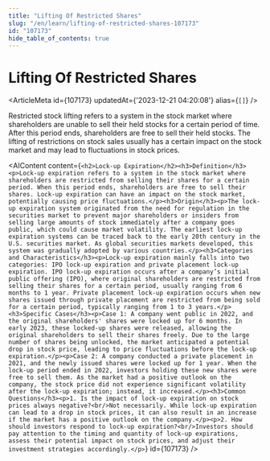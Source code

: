 ```yaml
---
title: "Lifting Of Restricted Shares"
slug: "/en/learn/lifting-of-restricted-shares-107173"
id: "107173"
hide_table_of_contents: true
---
```



# Lifting Of Restricted Shares

<ArticleMeta id={107173} updatedAt={'2023-12-21 04:20:08'} alias={`[]`} />
<div className='border-solid border-b border-t-0 my-4 border-[var(--ifm-color-gray-300)]' />

Restricted stock lifting refers to a system in the stock market where shareholders are unable to sell their held stocks for a certain period of time. After this period ends, shareholders are free to sell their held stocks. The lifting of restrictions on stock sales usually has a certain impact on the stock market and may lead to fluctuations in stock prices.

<AIContent content={`<h2>Lock-up Expiration</h2><h3>Definition</h3><p>Lock-up expiration refers to a system in the stock market where shareholders are restricted from selling their shares for a certain period. When this period ends, shareholders are free to sell their shares. Lock-up expiration can have an impact on the stock market, potentially causing price fluctuations.</p><h3>Origin</h3><p>The lock-up expiration system originated from the need for regulation in the securities market to prevent major shareholders or insiders from selling large amounts of stock immediately after a company goes public, which could cause market volatility. The earliest lock-up expiration systems can be traced back to the early 20th century in the U.S. securities market. As global securities markets developed, this system was gradually adopted by various countries.</p><h3>Categories and Characteristics</h3><p>Lock-up expiration mainly falls into two categories: IPO lock-up expiration and private placement lock-up expiration. IPO lock-up expiration occurs after a company’s initial public offering (IPO), where original shareholders are restricted from selling their shares for a certain period, usually ranging from 6 months to 1 year. Private placement lock-up expiration occurs when new shares issued through private placement are restricted from being sold for a certain period, typically ranging from 1 to 3 years.</p><h3>Specific Cases</h3><p>Case 1: A company went public in 2022, and the original shareholders' shares were locked up for 6 months. In early 2023, these locked-up shares were released, allowing the original shareholders to sell their shares freely. Due to the large number of shares being unlocked, the market anticipated a potential drop in stock price, leading to price fluctuations before the lock-up expiration.</p><p>Case 2: A company conducted a private placement in 2021, and the newly issued shares were locked up for 1 year. When the lock-up period ended in 2022, investors holding these new shares were free to sell them. As the market had a positive outlook on the company, the stock price did not experience significant volatility after the lock-up expiration; instead, it increased.</p><h3>Common Questions</h3><p>1. Is the impact of lock-up expiration on stock prices always negative?<br/>Not necessarily. While lock-up expiration can lead to a drop in stock prices, it can also result in an increase if the market has a positive outlook on the company.</p><p>2. How should investors respond to lock-up expiration?<br/>Investors should pay attention to the timing and quantity of lock-up expirations, assess their potential impact on stock prices, and adjust their investment strategies accordingly.</p>`} id={107173} />
